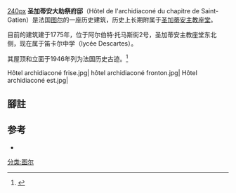 [[image:Hôtel_Archidiaconné_Tours.jpg|240px]]
'''圣加蒂安大助祭府邸'''（Hôtel de l'archidiaconé du chapitre de Saint-Gatien）是法国[[图尔|图尔]]的一座历史建筑，历史上长期附属于[[图尔主教座堂|圣加蒂安主教座堂]]。

目前的建筑建于1775年，位于阿尔伯特·托马斯街2号，圣加蒂安主教座堂东北侧，现在属于笛卡尔中学（lycée Descartes）。

其屋顶和立面于1946年列为法国历史古迹。<ref name=MH>{{Base Mérimée|PA00098162}}</ref>

<gallery mode=packed caption="圣加蒂安大助祭府邸">
Hôtel archidiaconé frise.jpg|
hôtel archidiaconé fronton.jpg|
Hôtel archidiaconé est.jpg|
</gallery>

==腳註==
{{Reflist}}

==参考==
* {{cite book |author1=Robert Ranjard |title=La Touraine archéologique |editor=Imprimerie de la Manutention |location=Mayenne |isbn=2 855 54017 8 |id=Ranjard}}

[[分类:图尔|分类:图尔]]